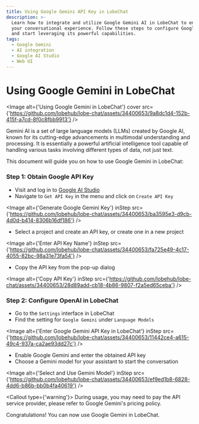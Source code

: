 ```yaml
---
title: Using Google Gemini API Key in LobeChat
description: >-
  Learn how to integrate and utilize Google Gemini AI in LobeChat to enhance
  your conversational experience. Follow these steps to configure Google Gemini
  and start leveraging its powerful capabilities.
tags:
  - Google Gemini
  - AI integration
  - Google AI Studio
  - Web UI
---
```


# Using Google Gemini in LobeChat

<Image
  alt={'Using Google Gemini in LobeChat'}
  cover
  src={'https://github.com/lobehub/lobe-chat/assets/34400653/9a8dc1d4-152b-415f-a7cd-8f0c8fbb9913'}
/>

Gemini AI is a set of large language models (LLMs) created by Google AI, known for its cutting-edge advancements in multimodal understanding and processing. It is essentially a powerful artificial intelligence tool capable of handling various tasks involving different types of data, not just text.

This document will guide you on how to use Google Gemini in LobeChat:

<Steps>

### Step 1: Obtain Google API Key

- Visit and log in to [Google AI Studio](https://aistudio.google.com/)
- Navigate to `Get API Key` in the menu and click on `Create API Key`

<Image
  alt={'Generate Google Gemini Key'}
  inStep
  src={'https://github.com/lobehub/lobe-chat/assets/34400653/ba3595e3-d9cb-4d0d-b414-8306b16df186'}
/>

- Select a project and create an API key, or create one in a new project

<Image
  alt={'Enter API Key Name'}
  inStep
  src={'https://github.com/lobehub/lobe-chat/assets/34400653/fa725e49-4c17-4055-82bc-98a31e73fa54'}
/>

- Copy the API key from the pop-up dialog

<Image
  alt={'Copy API Key'}
  inStep
  src={'https://github.com/lobehub/lobe-chat/assets/34400653/28d89add-cb18-4b86-9807-f2a5ed65ceba'}
/>

### Step 2: Configure OpenAI in LobeChat

- Go to the `Settings` interface in LobeChat
- Find the setting for `Google Gemini` under `Language Models`

<Image
  alt={'Enter Google Gemini API Key in LobeChat'}
  inStep
  src={'https://github.com/lobehub/lobe-chat/assets/34400653/11442ce4-a615-49c4-937a-ca2ae93dd27c'}
/>

- Enable Google Gemini and enter the obtained API key
- Choose a Gemini model for your assistant to start the conversation

<Image
  alt={'Select and Use Gemini Model'}
  inStep
  src={'https://github.com/lobehub/lobe-chat/assets/34400653/ef9ed1b8-6828-4dd6-b86b-bb0b4fa40619'}
/>

<Callout type={'warning'}>
  During usage, you may need to pay the API service provider, please refer to Google Gemini's
  pricing policy.
</Callout>

</Steps>

Congratulations! You can now use Google Gemini in LobeChat.
